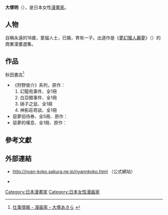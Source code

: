 {{Otheruses|subject=女性漫畫家|大塚亨|other=男性動畫師'''{{lang|ja|大塚あきら}}'''}}
{{Infobox ACG creator
|name=大塚明
|image_name=
|width=
|caption=
|job=漫畫家
|job2=
|romaji=Ootsuka Akira
|birthname=
|other_name=
|nickname=
|foreign_name={{lang|ja|大塚 あきら［おおつか あきら］}}
|english_name=Akira Otsuka
|sex=女
|date of birth=
|place of birth=
|date of death=
|place of death=
|nationality={{JPN}}
|residence=
|height=
|weight=
|blood_type=Ｏ
|spouse=
|relatives=
|doujin_circle = 
|subordinate=
|website=[http://nyan-koko.sakura.ne.jp/nyannkoko.html {{lang|ja|にゃんここ温泉}}]
|educate=
|past=
|work=
*《狩野俊介》系列
|award=
}}
{{漫畫}}
'''大塚明'''（{{Lang-ja|大塚 あきら}}{{bd}}），是日本女性[[漫畫家|漫畫家]]。

==人物==
自稱永遠的18歲，愛貓人士，已婚，育有一子。出道作是《[[夢幻獵人麗夢|夢幻獵人麗夢]]》（{{Lang|ja|ドリームハンター麗夢}}）的商業漫畫選集。

==作品==
;秋田書店<ref>{{ja}}[http://nyan-koko.sakura.ne.jp/newpage3.html 仕事情報 - 漫画家・大塚あきら] {{Wayback|url=http://nyan-koko.sakura.ne.jp/newpage3.html |date=20160305005730 }}</ref>
*《狩野俊介》系列，原作：{{Link-ja|太田忠司|太田忠司}}
*#幻龍苑事件、全1冊
*#白亞館事件、全1冊
*#硝子之鼠、全1冊
*#神影莊奇談、全1冊
*惡夢招待券、全5冊、原作：{{lang|ja|猫島礼}}
*惡夢的嘆息、全1冊、原作：{{lang|ja|猫島礼}}
<!-- 其他作品, 未有中文版, 詳見該仕事情報-->

==參考文獻==
<div class="references-small">
<references></references>
</div>

==外部連結==
*{{ja}}http://nyan-koko.sakura.ne.jp/nyannkoko.html {{Wayback|url=http://nyan-koko.sakura.ne.jp/nyannkoko.html |date=20160305003739 }}（公式網站）
*{{ja}}{{twitter|manpuku18}}

{{日本漫畫家小作品}}

{{DEFAULTSORT:Ootsuka Akira}}
[[Category:日本漫畫家|Category:日本漫畫家]]
[[Category:日本女性漫画家|Category:日本女性漫画家]]

<!-- 請注意, 日文維基的 大塚明 是棒球選手的條目, 跨語言時請小心別接錯, 此漫畫家是女的 -->